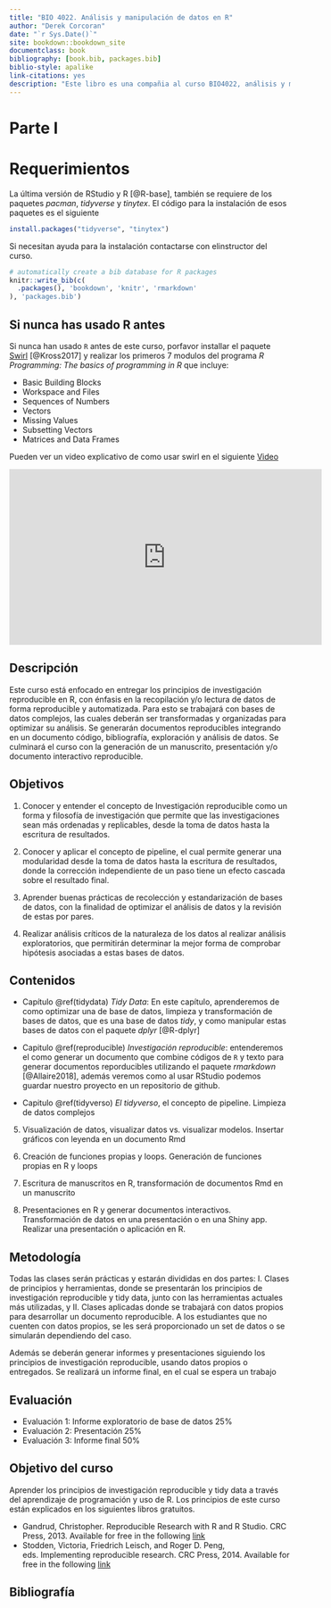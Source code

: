 ```yaml
--- 
title: "BIO 4022. Análisis y manipulación de datos en R"
author: "Derek Corcoran"
date: "`r Sys.Date()`"
site: bookdown::bookdown_site
documentclass: book
bibliography: [book.bib, packages.bib]
biblio-style: apalike
link-citations: yes
description: "Este libro es una compañia al curso BIO4022, análisis y manipulación de datos en R"
---
```


# Parte I {-}

# Requerimientos

La última versión de RStudio y R [@R-base], también se requiere de los paquetes *pacman*, *tidyverse* y *tinytex*. El código para la instalación de esos paquetes es el siguiente

```r
install.packages("tidyverse", "tinytex")
```


Si necesitan ayuda para la instalación contactarse con elinstructor del curso.

```r
# automatically create a bib database for R packages
knitr::write_bib(c(
  .packages(), 'bookdown', 'knitr', 'rmarkdown'
), 'packages.bib')
```

## Si nunca has usado R antes

Si nunca han usado `R` antes de este curso, porfavor installar el paquete [Swirl](http://swirlstats.com/students.html) [@Kross2017] y realizar los primeros 7 modulos del programa *R Programming: The basics of programming in R* que incluye:

* Basic Building Blocks
* Workspace and Files
* Sequences of Numbers
* Vectors
* Missing Values
* Subsetting Vectors
* Matrices and Data Frames


Pueden ver un video explicativo de como usar swirl en el siguiente [Video](https://youtu.be/w6L7Ye18yPE)

<iframe width="560" height="315" src="https://www.youtube.com/embed/w6L7Ye18yPE" frameborder="0" allow="autoplay; encrypted-media" allowfullscreen></iframe>

## Descripción

Este curso está enfocado en entregar los principios de investigación reproducible en R, con énfasis en la recopilación y/o lectura de datos de forma reproducible y automatizada. Para esto se trabajará con bases de datos complejos, las cuales deberán ser transformadas y organizadas para optimizar su análisis. Se generarán documentos reproducibles integrando en un documento código, bibliografía, exploración y análisis de datos. Se culminará el curso con la generación de un manuscrito, presentación y/o documento interactivo reproducible.

##  Objetivos

1. Conocer y entender el concepto de Investigación reproducible como un forma y filosofía de investigación que permite que las investigaciones sean más ordenadas y replicables, desde  la toma de datos hasta la escritura de resultados.

2. Conocer y aplicar el concepto de pipeline, el cual permite generar una modularidad desde la toma de datos hasta la escritura de resultados, donde la corrección independiente de un paso tiene un efecto cascada sobre el resultado final.

3. Aprender buenas prácticas de recolección y estandarización de bases de datos, con la finalidad de optimizar el análisis de datos y la revisión de estas por pares.

4. Realizar análisis críticos de la naturaleza de los datos al realizar análisis exploratorios, que permitirán determinar la mejor forma de comprobar hipótesis asociadas a estas bases de datos.

## Contenidos

+  Capítulo \@ref(tidydata) *Tidy Data*: En este capítulo, aprenderemos de como optimizar una de base de datos, limpieza y transformación de bases de datos, que es una base de datos *tidy*, y como manipular estas bases de datos con el paquete *dplyr* [@R-dplyr]

+  Capitulo \@ref(reproducible) *Investigación reproducible*: entenderemos el como generar un documento que combine códigos de `R` y texto para generar documentos reporducibles utilizando el paquete *rmarkdown* [@Allaire2018], además veremos como al usar RStudio podemos guardar nuestro proyecto en un repositorio de github.
    
+ Capitulo \@ref(tidyverso) *El tidyverso*, el concepto de pipeline. Limpieza de  datos complejos

5. Visualización de datos, visualizar datos vs. visualizar modelos. Insertar gráficos con leyenda en un documento Rmd

6. Creación de funciones propias y loops. Generación de funciones propias en R y loops

7. Escritura de manuscritos en R, transformación de documentos Rmd en un manuscrito

8. Presentaciones en R y generar documentos interactivos. Transformación de datos en una presentación o en una Shiny app. Realizar una presentación o aplicación en R.

## Metodología

Todas las clases serán prácticas y estarán divididas en dos partes: I. Clases de principios y herramientas, donde se presentarán los principios de investigación reproducible y tidy data, junto con las herramientas actuales más utilizadas, y II. Clases aplicadas donde se trabajará con
datos propios para desarrollar un documento reproducible. A los estudiantes que no cuenten con datos propios, se les será proporcionado un set de datos o se simularán dependiendo del caso.

Además se deberán generar informes y presentaciones siguiendo los principios de investigación reproducible, usando datos propios o entregados. Se realizará un informe final, en el cual se espera un trabajo 


##  Evaluación

* Evaluación 1: Informe exploratorio de base de datos 25%
* Evaluación 2: Presentación 25%
* Evaluación 3: Informe final 50%


## Objetivo del curso

Aprender los principios de investigación reproducible y tidy data a través del aprendizaje de programación y uso de R. Los principios de este curso están explicados en los siguientes libros gratuitos.

* Gandrud, Christopher. Reproducible Research with R and R Studio. CRC Press, 2013. Available for free in the following
[link](https://englianhu.files.wordpress.com/2016/01/reproducible-research-with-r-and-studio-2nd-edition.pdf)
* Stodden, Victoria, Friedrich Leisch, and Roger D. Peng, eds. Implementing reproducible research. CRC Press, 2014. Available for free in the following [link](http://web.stanford.edu/~vcs/papers/ijclp-STODDEN-2009.pdf)

## Bibliografía